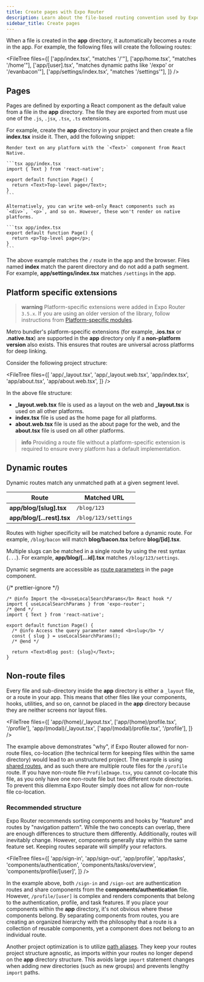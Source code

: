 ```yaml
---
title: Create pages with Expo Router
description: Learn about the file-based routing convention used by Expo Router.
sidebar_title: Create pages
---
```



When a file is created in the **app** directory, it automatically becomes a route in the app. For example, the following files will create the following routes:

<FileTree
  files={[
    ['app/index.tsx', "matches '/'"],
    ['app/home.tsx', "matches '/home'"],
    ['app/[user].tsx', "matches dynamic paths like '/expo' or '/evanbacon'"],
    ['app/settings/index.tsx', "matches '/settings'"],
  ]}
/>

## Pages

Pages are defined by exporting a React component as the default value from a file in the **app** directory. The file they are exported from must use one of the `.js`, `.jsx`, `.tsx`, `.ts` extensions.

For example, create the **app** directory in your project and then create a file **index.tsx** inside it. Then, add the following snippet:

<Tabs>

<Tab label="Universal">

    Render text on any platform with the `<Text>` component from React Native.

    ```tsx app/index.tsx
    import { Text } from 'react-native';

    export default function Page() {
      return <Text>Top-level page</Text>;
    }
    ```

</Tab>

<Tab label="Web-only">

    Alternatively, you can write web-only React components such as `<div>`, `<p>`, and so on. However, these won't render on native platforms.

    ```tsx app/index.tsx
    export default function Page() {
      return <p>Top-level page</p>;
    }
    ```

</Tab>

</Tabs>

The above example matches the `/` route in the app and the browser. Files named **index** match the parent directory and do not add a path segment. For example, **app/settings/index.tsx** matches `/settings` in the app.

## Platform specific extensions

> **warning** Platform-specific extensions were added in Expo Router `3.5.x`. If you are using an older version of the library, follow instructions from [Platform-specific modules](/router/advanced/platform-specific-modules).

Metro bundler's platform-specific extensions (for example, **.ios.tsx** or **.native.tsx**) are supported in the **app** directory only if a **non-platform version** also exists. This ensures that routes are universal across platforms for deep linking.

Consider the following project structure:

<FileTree
  files={[
    'app/_layout.tsx',
    'app/_layout.web.tsx',
    'app/index.tsx',
    'app/about.tsx',
    'app/about.web.tsx',
  ]}
/>

In the above file structure:

- **\_layout.web.tsx** file is used as a layout on the web and **\_layout.tsx** is used on all other platforms.
- **index.tsx** file is used as the home page for all platforms.
- **about.web.tsx** file is used as the about page for the web, and the **about.tsx** file is used on all other platforms.

> **info** Providing a route file without a platform-specific extension is required to ensure every platform has a default implementation.

## Dynamic routes

Dynamic routes match any unmatched path at a given segment level.

| Route                      | Matched URL          |
| -------------------------- | -------------------- |
| **app/blog/[slug].tsx**    | `/blog/123`          |
| **app/blog/[...rest].tsx** | `/blog/123/settings` |

Routes with higher specificity will be matched before a dynamic route. For example, `/blog/bacon` will match **blog/bacon.tsx** before **blog/[id].tsx**.

Multiple slugs can be matched in a single route by using the rest syntax (`...`). For example, **app/blog/[...id].tsx** matches `/blog/123/settings`.

Dynamic segments are accessible as [route parameters](/router/reference/url-parameters) in the page component.

{/* prettier-ignore */}
```tsx app/blog/[slug].tsx
/* @info Import the <b>useLocalSearchParams</b> React hook */
import { useLocalSearchParams } from 'expo-router';
/* @end */
import { Text } from 'react-native';

export default function Page() {
  /* @info Access the query parameter named <b>slug</b> */
  const { slug } = useLocalSearchParams();
  /* @end */

  return <Text>Blog post: {slug}</Text>;
}
```

## Non-route files

Every file and sub-directory inside the **app** directory is either a `_layout` file, or a route in your app. This means that other files like your components, hooks, utilities, and so on, cannot be placed in the **app** directory because they are neither screens nor layout files.

<FileTree
  files={[
    'app/(home)/_layout.tsx',
    ['app/(home)/profile.tsx', '/profile'],
    'app/(modal)/_layout.tsx',
    ['app/(modal)/profile.tsx', '/profile'],
  ]}
/>

The example above demonstrates "why", if Expo Router allowed for non-route files, co-location (the technical term for keeping files within the same directory) would lead to an unstructured project. The example is using [shared routes](/router/advanced/shared-routes), and as such there are multiple route files for the `/profile` route. If you have non-route file `ProfileImage.tsx`, you cannot co-locate this file, as you only have one non-route file but two different route directories. To prevent this dilemma Expo Router simply does not allow for non-route file co-location.

### Recommended structure

Expo Router recommends sorting components and hooks by "feature" and routes by "navigation pattern". While the two concepts can overlap, there are enough differences to structure them differently. Additionally, routes will inevitably change. However, components generally stay within the same feature set. Keeping routes separate will simplify your refactors.

<FileTree
  files={[
    'app/sign-in',
    'app/sign-out',
    'app/profile',
    'app/tasks',
    'components/authentication',
    'components/tasks/overview',
    'components/profile/[user]',
  ]}
/>

In the example above, both `/sign-in` and `/sign-out` are authentication routes and share components from the **components/authentication** file. However, `/profile/[user]` is complex and renders components that belong to the authentication, profile, and task features. If you place your components within the **app** directory, it's not obvious where these components belong. By separating components from routes, you are creating an organized hierarchy with the philosophy that a route is a collection of reusable components, yet a component does not belong to an individual route.

Another project optimization is to utilize [path aliases](/guides/typescript/#path-aliases-optional). They keep your routes project structure agnostic, as imports within your routes no longer depend on the **app** directory structure. This avoids large `import` statement changes when adding new directories (such as new groups) and prevents lengthy `import` paths.
